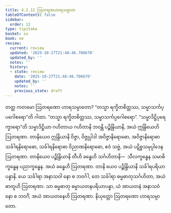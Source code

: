 ```yaml
---
title: 4.2.12 ဩတရဏဟာရသမ္ပာတ
tableOfContents: false
sidebar:
  order: 12
type: tipitaka
basket: su
book: ne
review:
  current: review
  updated: '2025-10-27T21:48:46.706670'
  updated_by: ''
  notes: ''
  history:
  - state: review
    date: '2025-10-27T21:48:46.706670'
    updated_by: ''
    notes: ''
    previous_state: draft
---
```



<ReviewStatus review={frontmatter.review} showDetails={true} />

<HypothesisAnnotation frontmatter={frontmatter} />

<DynamicBreadcrumb />

<Division number="74" book="ne" e="ch" v="27" p="88">

<Paragraph number="524" book="ne">
တတ္ထ ကတမော ဩတရဏော ဟာရသမ္ပာတော?
</Paragraph>

<Paragraph number="525" book="ne">
“တသ္မာ ရက္ခိတစိတ္တဿ, သမ္မာသင်္ကပ္ပဂေါစရော”တိ ဂါထာ. “တသ္မာ ရက္ခိတစိတ္တဿ, သမ္မာသင်္ကပ္ပဂေါစရော”. “သမ္မာဒိဋ္ဌိပုရေက္ခာရော”တိ သမ္မာဒိဋ္ဌိယာ ဂဟိတာယ ဂဟိတာနိ ဘဝန္တိ ပဉ္စိန္ဒြိယာနိ, အယံ ဣန္ဒြိယေဟိ ဩတရဏာ.
</Paragraph>

<Paragraph number="526" book="ne">
တာနိယေဝ ဣန္ဒြိယာနိ ဝိဇ္ဇာ, ဝိဇ္ဇုပ္ပါဒါ အဝိဇ္ဇာနိရောဓော, အဝိဇ္ဇာနိရောဓာ သင်္ခါရနိရောဓော, သင်္ခါရနိရောဓာ ဝိညာဏနိရောဓော, ဧဝံ သဗ္ဗံ, အယံ ပဋိစ္စသမုပ္ပါဒေန ဩတရဏာ.
</Paragraph>

<Paragraph number="527" book="ne">
တာနိယေဝ ပဉ္စိန္ဒြိယာနိ တီဟိ ခန္ဓေဟိ သင်္ဂဟိတာနိ—  သီလက္ခန္ဓေန သမာဓိက္ခန္ဓေန ပညာက္ခန္ဓေန. အယံ ခန္ဓေဟိ ဩတရဏာ.
</Paragraph>

<Paragraph number="528" book="ne">
တာနိ ယေဝ ပဉ္စိန္ဒြိယာနိ သင်္ခါရပရိယာပန္နာနိ. ယေ သင်္ခါရာ အနာသဝါ နော စ ဘဝင်္ဂါ, တေ သင်္ခါရာ ဓမ္မဓာတုသင်္ဂဟိတာ, အယံ ဓာတူဟိ ဩတရဏာ.
</Paragraph>

<Paragraph number="529" book="ne">
သာ ဓမ္မဓာတု ဓမ္မာယတနပရိယာပန္နာ, ယံ အာယတနံ အနာသဝံ နော စ ဘဝင်္ဂံ, အယံ အာယတနေဟိ ဩတရဏာ.

</Paragraph>
</Division>

<Paragraph number="530" type="center" book="ne">
နိယုတ္တော ဩတရဏော ဟာရသမ္ပာတော.
</Paragraph>